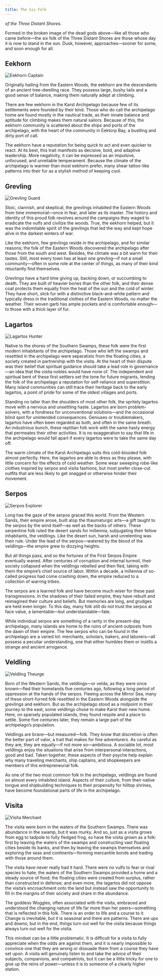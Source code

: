 ```yaml
---
title: The Six Folk
---
```


_of the Three Distant Shores._

Formed in the broken image of the dead gods above—like all those who came before—the six folk of the Three Distant Shores are those whose day it is now to stand in the sun. Dusk, however, approaches—sooner for some, and soon enough for all.

## Eekhorn

![Eekhorn Captain](/images/eekhorn-captain.png)

Originally hailing from the Eastern Woods, the eekhorn are the descendants of an ancient tree-dwelling race. They possess large, bushy tails and a good sense of balance, making them naturally adept at climbing.

There are few eekhorn in the Karst Archipelago because few of its settlements were founded by their kind. Those who do call the archipelago home are found mostly in the nautical trade, as their innate balance and aptitude for climbing makes them natural sailors. Because of this, the eekhorn community is scattered about the ships and ports of the archipelago, with the heart of the community in Eektorp Bay, a bustling and dirty port of call.

The eekhorn have a reputation for being quick to act and even quicker to react. At its best, this trait manifests as decisive, bold, and adaptive leadership. More negativity, it can be expressed as an impulsive, unfocused, and unreliable temperament. Because the climate of the archipelago is warmer than most eekhorn prefer, many shear tattoo-like patterns into their fur as a stylish method of keeping cool.

## Grevling

![Grevling Guard](/images/grevling-guard.png)

Stoic, clannish, and skeptical, the grevlings inhabited the Eastern Woods from time immemorial—once in fear, and later as its master. The history and identity of this proud folk revolves around the campaigns they waged to eradicate the vulfs and civilize the woods. True, the eekhorn helped, but it was the indomitable spirit of the grevlings that led the way and kept hope alive in the darkest winters of war.

Like the eekhorn, few grevlings reside in the archipelago, and for similar reasons; the folk of the Eastern Woods discovered the archipelago after those from the south and west. Besides, the climate was a bit warm for their tastes. Still, most every town has at least one grevling—if not a small community—often in some role at the center of things, as many of their kind reluctantly find themselves.

Grevlings have a hard time giving up, backing down, or succumbing to death. They are built of heavier bones than the other folk, and their dense coat protects them equally from the heat of the sun and the cold of winter. They have short, slick fur with a distinctive black-and-white pattern and typically dress in the traditional clothes of the Eastern Woods, no matter the weather. Their woven garb has ample pockets and is comfortable enough—to those with a thick layer of fur.

## Lagartos

![Lagartos Hunter](/images/lagartos-hunter.png)

Native to the shores of the Southern Swamps, these folk were the first modern inhabitants of the archipelago. Those who left the swamps and resettled in the archipelago were separatists from the floating cities, a society created in partnership with the visita. At the heart of their dispute was their belief that spiritual guidance should take a lead role in governance—an idea that the visita nobles would have none of. The independent and spiritual bent of these first settlers set the tone for future migrants, lending the folk of the archipelago a reputation for self-reliance and superstition. Many island communities can still trace their heritage back to the early lagartos, a point of pride for some of the oldest villages and ports.

Standing no taller than the shoulders of most other folk, the spritely lagartos move with a nervous and unsettling haste. Lagartos are born problem-solvers, with a fondness for unconventional solutions—and the occasional blind spot for unintended consequences. Geniuses or troublemakers, lagartos have often been regarded as both, and often in the same breath. An industrious bunch, these reptilian folk work with the same hasty energy that permeates their other activities. It is no exaggeration to say that life in the archipelago would fall apart if every lagartos were to take the same day off.

The warm climate of the Karst Archipelago suits this cold-blooded folk almost perfectly. Here, the lagartos are able to dress as they please, with little concern for the effects of cold weather. Some wear sweeping robe-like clothes inspired by serpos and visita fashions, but most prefer close-cut outfits that are less likely to get snagged or otherwise hinder their movement.

## Serpos

![Serpos Explorer](/images/serpos-explorer.png)

Long has the gaze of the serpos graced this world. From the Western Sands, their empire arose, built atop the thaumaturgic arts—a gift taught to the serpos by the wind itself—as well as the backs of others. These serpentine folk ruled the desert sands for millennia, subjugating their fellow inhabitants, the veldlings. Like the desert sun, harsh and unrelenting was their rule. Under the lead of the serpos—watered by the blood of the veldlings—the empire grew to dizzying heights.

But all things pass, and so the fortunes of the First Serpos Empire eventually waned. After centuries of corruption and internal turmoil, their society collapsed when the veldlings rebelled and then fled, taking with them the empire’s chief source of labor. Within a decade, a millennia of so-called progress had come crashing down, the empire reduced to a collection of warring tribes.

The serpos are a learned folk and have become much wiser for these past transgressions. In the shadows of their failed empire, they have rebuilt and reimagined their culture and beliefs. But memories are long, and grudges are held even longer. To this day, many folk still do not trust the serpos at face value, a lamentable—but understandable—fate.

While individual serpos are something of a rarity in the present-day archipelago, many islands are home to the ruins of ancient outposts from the dawn of their empire. The few serpos who can be found in the archipelago are a varied lot: merchants, scholars, bakers, and laborers—all possess a peculiar understanding, one that either humbles them or instills a strange and ancient arrogance.

## Veldling

![Veldling Theurge](/images/veldling-theurge.png)

Born of the Western Sands, the veldlings—or velda, as they were once known—fled their homelands five centuries ago, following a long period of oppression at the hands of the serpos. Fleeing across the Mirror Sea, many of these short-furred folk resettled in the Eastern Woods alongside the grevlings and eekhorn. But as the archipelago stood as a midpoint in their journey to the east, some veldlings chose to make Karst their new home. Here, on sparsely populated islands, they found respite and a place to settle. Some five centuries later, they remain a large part of the archipelago’s population.

Veldlings are brave—but measured—folk. They know that discretion is often the better part of valor, a trait that makes for fine adventurers. As careful as they are, they are equally—if not more so—ambitious. A sociable lot, most veldlings enjoy the situations that arise from interpersonal interactions, good and bad. Taken together, these aspects of their psyche help explain why many traveling merchants, ship captains, and shopkeepers are members of this entrepreneurial folk.

As one of the two most common folk in the archipelago, veldlings are found on almost every inhabited island. Aspects of their culture, from their native tongue and shipbuilding techniques to their propensity for hilltop shrines, have become foundational parts of life in the archipelago.

## Visita

![Visita Merchant](/images/visita-merchant.png)

The visita were born in the waters of the Southern Swamps. There was abundance in the swamp, but it was murky. And so, just as a visita grows from egg to tadpole to fully fledged frog, so have the visita grown as a folk: first by leaving the waters of the swamps and constructing vast floating cities beside its banks, and then by leaving the swamps themselves and exploring the seas and continents—forming mercantile bonds and trading with those around them.

The visita have never really had it hard. There were no vulfs to fear or rival species to hate; the waters of the Southern Swamps provided a home and a steady source of food; the floating cities were created from surplus, rather than constructed in defense; and even more, the lagartos did not oppose the visita’s encroachment onto the land but instead saw the opportunity to fill in the margins of their society and share in the abundance.

The goddess Woggles, often associated with the visita, embraced and understood the changing nature of life far more than her peers—something that is reflected in this folk. There is an order to life and a course to it. Change is inevitable, but it is seasonal and there are patterns. There are ups and downs, but in the end, things turn out well for the visita because things always turn out well for the visita.

This mindset can be a little problematic. It is difficult for a visita to fully appreciate when the odds are against them, and it is nearly impossible to convince one that they are wrong or dissuade them from a course they have set upon. A visita will genuinely listen to and take the advice of their subjects, companions, and compatriots, but it can be a little tricky for one to give up the reins of power—unless it is to someone of a clearly higher station.
